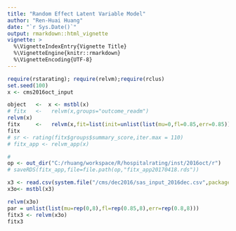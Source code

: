 ```yaml
---
title: "Random Effect Latent Variable Model"
author: "Ren-Huai Huang"
date: "`r Sys.Date()`"
output: rmarkdown::html_vignette
vignette: >
  %\VignetteIndexEntry{Vignette Title}
  %\VignetteEngine{knitr::rmarkdown}
  %\VignetteEncoding{UTF-8}
---
```



```r
require(rstarating); require(relvm);require(rclus)
set.seed(100)
x <- cms2016oct_input

object   <-  x <- mstbl(x)
# fitx   <-   relvm(x,groups="outcome_readm")
relvm(x)
fitx     <-   relvm(x,fit=list(init=unlist(list(mu=0,fl=0.85,err=0.85))))
fitx
# sr <- rating(fitx$groups$summary_score,iter.max = 110)
# fitx_app <- relvm_app(x)

# 
op <- out_dir("C:/rhuang/workspace/R/hospitalrating/inst/2016oct/r")
# saveRDS(fitx_app,file=file.path(op,"fitx_app20170418.rds"))
```

```r
x3 <- read.csv(system.file("/cms/dec2016/sas_input_2016dec.csv",package="cmsdata"))
x3o<- mstbl(x3)

relvm(x3o)
par = unlist(list(mu=rep(0,8),fl=rep(0.85,8),err=rep(0.8,8)))
fitx3 <- relvm(x3o)
fitx3
```

